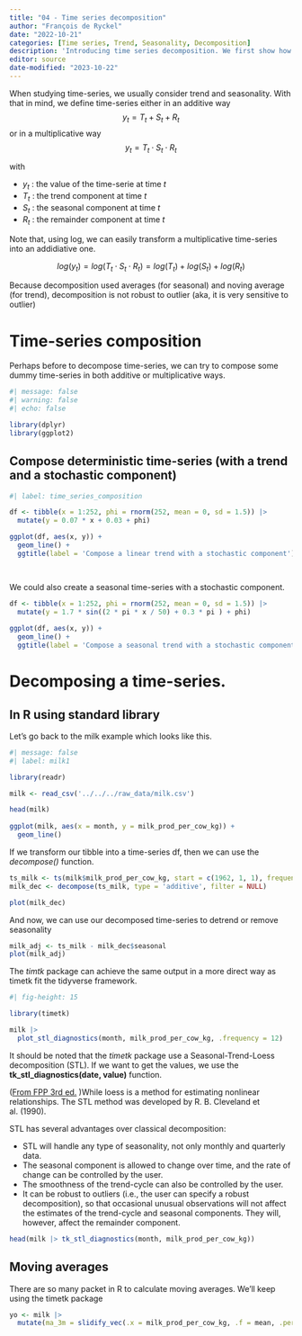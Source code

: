 ```yaml
---
title: "04 - Time series decomposition"
author: "François de Ryckel"
date: "2022-10-21"
categories: [Time series, Trend, Seasonality, Decomposition]
description: 'Introducing time series decomposition. We first show how to compose time-series using linear trend, seasonality and then white noise.'
editor: source
date-modified: "2023-10-22"
---
```


When studying time-series, we usually consider trend and seasonality.  With that in mind, we define time-series either in an additive way $$y_t = T_t + S_t + R_t$$ or in a multiplicative way $$y_t = T_t \cdot S_t \cdot R_t$$ 

with

* $y_t$ : the value of the time-serie at time $t$
* $T_t$ :  the trend component at time $t$
* $S_t$ :  the seasonal component at time $t$
* $R_t$ :  the remainder component at time $t$

::: {.callout-note}

Note that, using log, we can easily transform a multiplicative time-series into an addidiative one. 

$$log(y_t) = log(T_t \cdot S_t \cdot R_t) = log(T_t) + log(S_t) + log(R_t)$$
:::

Because decomposition used averages (for seasonal) and noving average (for trend), decomposition is not robust to outlier (aka, it is very sensitive to outlier)

# Time-series composition 

Perhaps before to decompose time-series, we can try to compose some dummy time-series in both additive or multiplicative ways. 

```r
#| message: false
#| warning: false
#| echo: false

library(dplyr)
library(ggplot2)
```

## Compose deterministic time-series (with a trend and a stochastic component) 

```r
#| label: time_series_composition

df <- tibble(x = 1:252, phi = rnorm(252, mean = 0, sd = 1.5)) |> 
  mutate(y = 0.07 * x + 0.03 + phi)

ggplot(df, aes(x, y)) + 
  geom_line() + 
  ggtitle(label = 'Compose a linear trend with a stochastic component')

  
```

We could also create a seasonal time-series with a stochastic component. 

```r
df <- tibble(x = 1:252, phi = rnorm(252, mean = 0, sd = 1.5)) |> 
  mutate(y = 1.7 * sin((2 * pi * x / 50) + 0.3 * pi ) + phi)
         
ggplot(df, aes(x, y)) + 
  geom_line() + 
  ggtitle(label = 'Compose a seasonal trend with a stochastic component')
```

# Decomposing a time-series. 

## In R using standard library

Let's go back to the milk example which looks like this.   

```r
#| message: false
#| label: milk1

library(readr)

milk <- read_csv('../../../raw_data/milk.csv')

head(milk)
  
ggplot(milk, aes(x = month, y = milk_prod_per_cow_kg)) + 
  geom_line()
```

If we transform our tibble into a time-series df, then we can use the *decompose()* function.  

```r
ts_milk <- ts(milk$milk_prod_per_cow_kg, start = c(1962, 1, 1), frequency = 12)
milk_dec <- decompose(ts_milk, type = 'additive', filter = NULL)

plot(milk_dec)
```

And now, we can use our decomposed time-series to detrend or remove seasonality 

```r
milk_adj <- ts_milk - milk_dec$seasonal
plot(milk_adj)
```

The *timtk* package can achieve the same output in a more direct way as timetk fit the tidyverse framework. 

```r
#| fig-height: 15

library(timetk)

milk |> 
  plot_stl_diagnostics(month, milk_prod_per_cow_kg, .frequency = 12)

```

It should be noted that the *timetk* package use a Seasonal-Trend-Loess decomposition (STL).
If we want to get the values, we use the **tk_stl_diagnostics(date, value)** function. 

([From FPP 3rd ed.](https://otexts.com/fpp3/stl.html) )While loess is a method for estimating nonlinear relationships. The STL method was developed by R. B. Cleveland et al. (1990).

STL has several advantages over classical decomposition:

* STL will handle any type of seasonality, not only monthly and quarterly data.
* The seasonal component is allowed to change over time, and the rate of change can be controlled by the user.
* The smoothness of the trend-cycle can also be controlled by the user.
* It can be robust to outliers (i.e., the user can specify a robust decomposition), so that occasional unusual observations will not affect the estimates of the trend-cycle and seasonal components. They will, however, affect the remainder component. 


```r
head(milk |> tk_stl_diagnostics(month, milk_prod_per_cow_kg))
```

## Moving averages 

There are so many packet in R to calculate moving averages.  We'll keep using the timetk package 

```r
yo <- milk |> 
  mutate(ma_3m = slidify_vec(.x = milk_prod_per_cow_kg, .f = mean, .period = 3, .align = 'right'))
```

